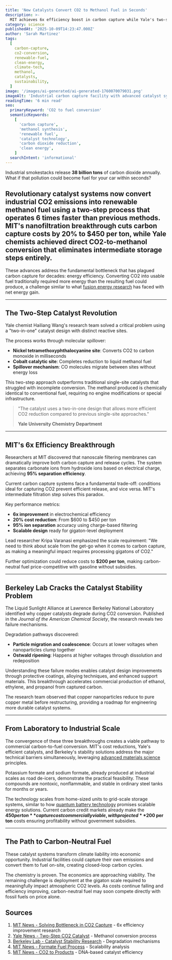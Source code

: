 ```yaml
---
title: 'New Catalysts Convert CO2 to Methanol Fuel in Seconds'
description: >-
  MIT achieves 6x efficiency boost in carbon capture while Yale's two-step catalyst transforms industrial CO2 emissions into renewable methanol fuel in seconds.
category: science
publishedAt: '2025-10-09T14:23:47.000Z'
author: 'Sarah Martinez'
tags:
  [
    carbon-capture,
    co2-conversion,
    renewable-fuel,
    clean-energy,
    climate-tech,
    methanol,
    catalysts,
    sustainability,
  ]
image: '/images/ai-generated/ai-generated-1760070079031.png'
imageAlt: 'Industrial carbon capture facility with advanced catalyst systems converting CO2 emissions to renewable methanol fuel'
readingTime: '6 min read'
seo:
  primaryKeyword: 'CO2 to fuel conversion'
  semanticKeywords:
    [
      'carbon capture',
      'methanol synthesis',
      'renewable fuel',
      'catalyst technology',
      'carbon dioxide reduction',
      'clean energy',
    ]
  searchIntent: 'informational'
---
```


Industrial smokestacks release **38 billion tons** of carbon dioxide annually. What if that pollution could become fuel for your car within seconds?

## Revolutionary catalyst systems now convert industrial CO2 emissions into renewable methanol fuel using a two-step process that operates **6 times faster** than previous methods. MIT's nanofiltration breakthrough cuts carbon capture costs by **20%** to $450 per ton, while Yale chemists achieved direct CO2-to-methanol conversion that eliminates intermediate storage steps entirely.

These advances address the fundamental bottleneck that has plagued carbon capture for decades: energy efficiency. Converting CO2 into usable fuel traditionally required more energy than the resulting fuel could produce, a challenge similar to what [fusion energy research](/science/nuclear-fusion-breakthroughs-clean-energy-2025) has faced with net energy gain.

---

## The Two-Step Catalyst Revolution

Yale chemist Hailiang Wang's research team solved a critical problem using a "two-in-one" catalyst design with distinct reactive sites.

The process works through molecular spillover:

- **Nickel tetramethoxyphthalocyanine site**: Converts CO2 to carbon monoxide in milliseconds
- **Cobalt catalytic site**: Completes reduction to liquid methanol fuel
- **Spillover mechanism**: CO molecules migrate between sites without energy loss

This two-step approach outperforms traditional single-site catalysts that struggled with incomplete conversion. The methanol produced is chemically identical to conventional fuel, requiring no engine modifications or special infrastructure.

> "The catalyst uses a two-in-one design that allows more efficient CO2 reduction compared to previous single-site approaches."
>
> **Yale University Chemistry Department**

---

## MIT's 6x Efficiency Breakthrough

Researchers at MIT discovered that nanoscale filtering membranes can dramatically improve both carbon capture and release cycles. The system separates carbonate ions from hydroxide ions based on electrical charge, achieving **95% separation efficiency**.

Current carbon capture systems face a fundamental trade-off: conditions ideal for capturing CO2 prevent efficient release, and vice versa. MIT's intermediate filtration step solves this paradox.

Key performance metrics:

- **6x improvement** in electrochemical efficiency
- **20% cost reduction**: From $600 to $450 per ton
- **95% ion separation** accuracy using charge-based filtering
- **Scalable design** ready for gigaton-level deployment

Lead researcher Kripa Varanasi emphasized the scale requirement: "We need to think about scale from the get-go when it comes to carbon capture, as making a meaningful impact requires processing gigatons of CO2."

Further optimization could reduce costs to **$200 per ton**, making carbon-neutral fuel price-competitive with gasoline without subsidies.

---

## Berkeley Lab Cracks the Catalyst Stability Problem

The Liquid Sunlight Alliance at Lawrence Berkeley National Laboratory identified why copper catalysts degrade during CO2 conversion. Published in the _Journal of the American Chemical Society_, the research reveals two failure mechanisms.

Degradation pathways discovered:

- **Particle migration and coalescence**: Occurs at lower voltages when nanoparticles clump together
- **Ostwald ripening**: Happens at higher voltages through dissolution and redeposition

Understanding these failure modes enables catalyst design improvements through protective coatings, alloying techniques, and enhanced support materials. This breakthrough accelerates commercial production of ethanol, ethylene, and propanol from captured carbon.

The research team observed that copper nanoparticles reduce to pure copper metal before restructuring, providing a roadmap for engineering more durable catalyst systems.

---

## From Laboratory to Industrial Scale

The convergence of these three breakthroughs creates a viable pathway to commercial carbon-to-fuel conversion. MIT's cost reductions, Yale's efficient catalysts, and Berkeley's stability solutions address the major technical barriers simultaneously, leveraging [advanced materials science](/science/materials-defy-physics-laws-impossible-properties) principles.

Potassium formate and sodium formate, already produced at industrial scales as road de-icers, demonstrate the practical feasibility. These compounds are nontoxic, nonflammable, and stable in ordinary steel tanks for months or years.

The technology scales from home-sized units to grid-scale storage systems, similar to how [quantum battery technology](/technology/quantum-battery-breakthrough-charges-seconds-stores-energy-1000-times-longer) promises scalable energy solutions. Current carbon credit markets already make the **$450 per ton** capture cost commercially viable, with projected **$200 per ton** costs ensuring profitability without government subsidies.

---

## The Path to Carbon-Neutral Fuel

These catalyst systems transform climate liability into economic opportunity. Industrial facilities could capture their own emissions and convert them to fuel on-site, creating closed-loop carbon cycles.

The chemistry is proven. The economics are approaching viability. The remaining challenge is deployment at the gigaton scale required to meaningfully impact atmospheric CO2 levels. As costs continue falling and efficiency improving, carbon-neutral fuel may soon compete directly with fossil fuels on price alone.

## Sources

1. [MIT News - Solving Bottleneck in CO2 Capture](https://news.mit.edu/2025/solving-bottleneck-co2-capture-and-conversion-0520) - 6x efficiency improvement research
2. [Yale News - Two-Step CO2 Catalyst](https://news.yale.edu/2025/02/18/catalytic-two-step-transforming-industrial-co2-renewable-fuel) - Methanol conversion process
3. [Berkeley Lab - Catalyst Stability Research](https://newscenter.lbl.gov/2025/04/28/scientists-crack-decades-old-puzzle-in-co2-to-fuel-conversion/) - Degradation mechanisms
4. [MIT News - Formate Fuel Process](https://news.mit.edu/2023/engineers-develop-efficient-fuel-process-carbon-dioxide-1030) - Scalability analysis
5. [MIT News - CO2 to Products](https://news.mit.edu/2022/turning-carbon-dioxide-valuable-products-0907) - DNA-based catalyst efficiency
